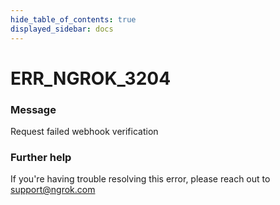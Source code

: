 ```yaml
---
hide_table_of_contents: true
displayed_sidebar: docs
---
```



# ERR_NGROK_3204

### Message
Request failed webhook verification

<ErrorDetails error='err_ngrok_3204' />


### Further help
If you're having trouble resolving this error, please reach out to [support@ngrok.com](mailto:support@ngrok.com?subject=Help%20with%20ERR_NGROK_3204)

